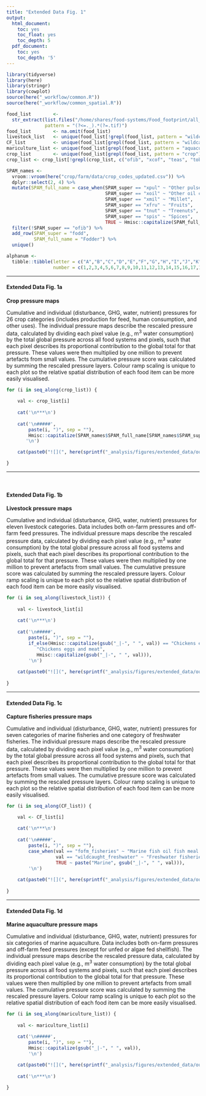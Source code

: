 ```yaml
---
title: "Extended Data Fig. 1"
output:
  html_document:
    toc: yes
    toc_float: yes
    toc_depth: 5
  pdf_document:
    toc: yes
    toc_depth: '5'
---
```


```r
library(tidyverse)
library(here)
library(stringr)
library(cowplot)
source(here("_workflow/common.R"))
source(here("_workflow/common_spatial.R"))
```

```r
food_list        <- 
  str_extract(list.files("/home/shares/food-systems/Food_footprint/all_food_systems/analysis/figures/SI_pressure_maps"),
              pattern = "(?<=._).*(?=.tif)")
food_list        <- na.omit(food_list)
livestock_list   <- unique(food_list[!grepl(food_list, pattern = "wildcaught|fisheries|aquaculture|crop")])
CF_list          <- unique(food_list[grepl(food_list, pattern = "wildcaught|fisheries")])
mariculture_list <- unique(food_list[grepl(food_list, pattern = "aquaculture")])
crop_list        <- unique(food_list[grepl(food_list, pattern = "crop")])
crop_list <- crop_list[!grepl(crop_list, c("ofib", "xcof", "teas", "toba"))]

SPAM_names <- 
  vroom::vroom(here("crop/farm/data/crop_codes_updated.csv")) %>% 
  dplyr::select(2, 4) %>% 
  mutate(SPAM_full_name = case_when(SPAM_super == "xpul" ~ "Other pulses",
                                    SPAM_super == "xoil" ~ "Other oil crops",
                                    SPAM_super == "xmil" ~ "Millet",
                                    SPAM_super == "xfru" ~ "Fruits",
                                    SPAM_super == "tnut" ~ "Treenuts",
                                    SPAM_super == "spis" ~ "Spices",
                                    TRUE ~ Hmisc::capitalize(SPAM_full_name))) %>% 
  filter(!SPAM_super == "ofib") %>% 
  add_row(SPAM_super = "fodd",
          SPAM_full_name = "Fodder") %>% 
  unique()

alphanum <- 
  tibble::tibble(letter = c("A","B","C","D","E","F","G","H","I","J","K","L","M","N","O","P","Q","R","S","T","U","V","W","X","Y","Z"),
                 number = c(1,2,3,4,5,6,7,8,9,10,11,12,13,14,15,16,17,18,19,20,21,22,23,24,25,26))
```

***

#### Extended Data Fig. 1a

**Crop pressure maps**

Cumulative and individual (disturbance, GHG, water, nutrient) pressures for 26 crop categories (includes production for feed, human consumption, and other uses). The individual pressure maps describe the rescaled pressure data, calculated by dividing each pixel value (e.g., m^3^ water consumption) by the total global pressure across all food systems and pixels, such that each pixel describes its proportional contribution to the global total for that pressure. These values were then multiplied by one million to prevent artefacts from small values. The cumulative pressure score was calculated by summing the rescaled pressure layers. Colour ramp scaling is unique to each plot so the relative spatial distribution of each food item can be more easily visualised.  

```r

for (i in seq_along(crop_list)) {

    val <- crop_list[i]
  
    cat('\n***\n')
    
    cat('\n#####',
        paste(i, ")", sep = ""),
        Hmisc::capitalize(SPAM_names$SPAM_full_name[SPAM_names$SPAM_super == str_sub(val, 1, 4)]),
       '\n')

    cat(paste0("![](", here(sprintf("_analysis/figures/extended_data/output/ed_fig_1_png/%s_final.png", val)), ")"), "\n")

}
```

***

<br />

#### Extended Data Fig. 1b

**Livestock pressure maps**

Cumulative and individual (disturbance, GHG, water, nutrient) pressures for eleven livestock categories. Data includes both on-farm pressures and off-farm feed pressures. The individual pressure maps describe the rescaled pressure data, calculated by dividing each pixel value (e.g., m^3^ water consumption) by the total global pressure across all food systems and pixels, such that each pixel describes its proportional contribution to the global total for that pressure. These values were then multiplied by one million to prevent artefacts from small values. The cumulative pressure score was calculated by summing the rescaled pressure layers. Colour ramp scaling is unique to each plot so the relative spatial distribution of each food item can be more easily visualised.  

```r

for (i in seq_along(livestock_list)) {
      
    val <- livestock_list[i]
  
    cat('\n***\n')
    
    cat('\n#####',
        paste(i, ")", sep = ""),
        if_else(Hmisc::capitalize(gsub("_|-", " ", val)) == "Chickens eggs&meat", 
           "Chickens eggs and meat", 
           Hmisc::capitalize(gsub("_|-", " ", val))),
        '\n')
    
    cat(paste0("![](", here(sprintf("_analysis/figures/extended_data/output/ed_fig_1_png/%s_final.png", val)), ")"), "\n")
    
}
```

***

#### Extended Data Fig. 1c 

**Capture fisheries pressure maps**

Cumulative and individual (disturbance, GHG, water, nutrient) pressures for seven categories of marine fisheries and one category of freshwater fisheries. The individual pressure maps describe the rescaled pressure data, calculated by dividing each pixel value (e.g., m^3^ water consumption) by the total global pressure across all food systems and pixels, such that each pixel describes its proportional contribution to the global total for that pressure. These values were then multiplied by one million to prevent artefacts from small values. The cumulative pressure score was calculated by summing the rescaled pressure layers. Colour ramp scaling is unique to each plot so the relative spatial distribution of each food item can be more easily visualised.

```r

for (i in seq_along(CF_list)) {

    val <- CF_list[i]
  
    cat('\n***\n')
   
    cat('\n#####',
        paste(i, ")", sep = ""),
        case_when(val == "fofm_fisheries" ~ "Marine fish oil fish meal fisheries", 
                  val == "wildcaught_freshwater" ~ "Freshwater fisheries",
                  TRUE ~ paste("Marine", gsub("_|-", " ", val))),
        '\n')
    
    cat(paste0("![](", here(sprintf("_analysis/figures/extended_data/output/ed_fig_1_png/%s_final.png", val)), ")"), "\n")
        
}
```

***

#### Extended Data Fig. 1d

**Marine aquaculture pressure maps**

Cumulative and individual (disturbance, GHG, water, nutrient) pressures for six categories of marine aquaculture. Data includes both on-farm pressures and off-farm feed pressures (except for unfed or algae fed shellfish). The individual pressure maps describe the rescaled pressure data, calculated by dividing each pixel value (e.g., m^3^ water consumption) by the total global pressure across all food systems and pixels, such that each pixel describes its proportional contribution to the global total for that pressure. These values were then multiplied by one million to prevent artefacts from small values. The cumulative pressure score was calculated by summing the rescaled pressure layers. Colour ramp scaling is unique to each plot so the relative spatial distribution of each food item can be more easily visualised.    

```r

for (i in seq_along(mariculture_list)) {
      
    val <- mariculture_list[i]
  
    cat('\n#####',
        paste(i, ")", sep = ""),
        Hmisc::capitalize(gsub("_|-", " ", val)),
        '\n')

    cat(paste0("![](", here(sprintf("_analysis/figures/extended_data/output/ed_fig_1_png/%s_final.png", val)), ")"), "\n")
    
    cat('\n***\n')
    
}
```

